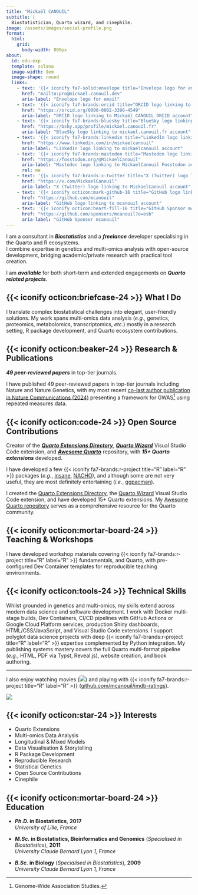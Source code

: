 ```yaml
---
title: "Mickaël CANOUIL"
subtitle: |
  Biostatistician, Quarto wizard, and cinephile.
image: /assets/images/social-profile.png
format:
  html:
    grid:
      body-width: 800px
about:
  id: edu-exp
  template: solana
  image-width: 9em
  image-shape: round
  links:
    - text: '{{< iconify fa7-solid:envelope title="Envelope logo for email" label="Envelope logo for email" >}}'
      href: "mailto:pro@mickael.canouil.dev"
      aria-label: "Envelope logo for email"
    - text: '{{< iconify fa7-brands:orcid title="ORCID logo linking to Mickaël CANOUIL ORCID account" label="ORCID logo linking to Mickaël CANOUIL ORCID account" >}}'
      href: "https://orcid.org/0000-0002-3396-4549"
      aria-label: "ORCID logo linking to Mickaël CANOUIL ORCID account"
    - text: '{{< iconify fa7-brands:bluesky title="BlueSky logo linking to mickael.canouil.fr account" label="BlueSky logo linking to mickael.canouil.fr account" >}}'
      href: "https://bsky.app/profile/mickael.canouil.fr"
      aria-label: "BlueSky logo linking to mickael.canouil.fr account"
    - text: '{{< iconify fa7-brands:linkedin title="LinkedIn logo linking to mickaelcanouil account" label="LinkedIn logo linking to mickaelcanouil account" >}}'
      href: "https://www.linkedin.com/in/mickaelcanouil"
      aria-label: "LinkedIn logo linking to mickaelcanouil account"
    - text: '{{< iconify fa7-brands:mastodon title="Mastodon logo linking to MickaelCanouil Fosstodon account" label="Mastodon logo linking to MickaelCanouil Fosstodon account" >}}'
      href: "https://fosstodon.org/@MickaelCanouil"
      aria-label: "Mastodon logo linking to MickaelCanouil Fosstodon account"
      rel: me
    - text: '{{< iconify fa7-brands:x-twitter title="X (Twitter) logo linking to MickaelCanouil account" label="X (Twitter) logo linking to MickaelCanouil account" >}}'
      href: "https://x.com/MickaelCanouil"
      aria-label: "X (Twitter) logo linking to MickaelCanouil account"
    - text: '{{< iconify octicon:mark-github-16 title="GitHub logo linking to mcanouil account" label="GitHub logo linking to mcanouil account" >}}'
      href: "https://github.com/mcanouil"
      aria-label: "GitHub logo linking to mcanouil account"
    - text: '{{< iconify octicon:heart-fill-16 title="GitHub Sponsor mcanouil" label="GitHub Sponsor mcanouil" >}} Sponsor'
      href: "https://github.com/sponsors/mcanouil?o=esb"
      aria-label: "GitHub Sponsor mcanouil"
---
```


:::: {#edu-exp}
:::

:::: {.about-body}

I am a consultant in __*Biostatistics*__ and a __*freelance*__ developer specialising in the Quarto and R ecosystems.  
I combine expertise in genetics and multi-omics analysis with open-source development, bridging academic/private research with practical tool creation.

:::: {.highlight}

I am __*available*__ for both short-term and extended engagements on __*Quarto related projects*__.

:::

## {{< iconify octicon:briefcase-24 >}} What I Do

I translate complex biostatistical challenges into elegant, user-friendly solutions.
My work spans multi-omics data analysis (*e.g.*, genetics, proteomics, metabolomics, transcriptomics, *etc.*) mostly in a research setting, R package development, and Quarto ecosystem contributions.

## {{< iconify octicon:beaker-24 >}} Research & Publications

:::: {.highlight}

__*49 peer-reviewed papers*__ in top-tier journals.

:::

I have published 49 peer-reviewed papers in top-tier journals including Nature and Nature Genetics, with my most recent [co-last author publication in Nature Communications (2024)](https://doi.org/10.1038/s41467-024-53687-3) presenting a framework for GWAS[^gwas] using repeated measures data.

[^gwas]: Genome-Wide Association Studies.

## {{< iconify octicon:code-24 >}} Open Source Contributions

:::: {.highlight}

Creator of the __*[Quarto Extensions Directory](https://m.canouil.dev/quarto-extensions/)*__, __*[Quarto Wizard](https://github.com/mcanouil/quarto-wizard)*__ Visual Studio Code extension, and __*[Awesome Quarto](https://github.com/mcanouil/awesome-quarto)*__ repository, with __*15+ Quarto extensions*__ developed.

:::

I have developed a few {{< iconify fa7-brands:r-project title="R" label="R" >}}&nbsp;packages (_e.g._,&nbsp;[insane](https://github.com/mcanouil/insane), [NACHO](https://github.com/mcanouil/NACHO)), and although some are not very useful, they are most definitely entertaining (_i.e._,&nbsp;[ggpacman](https://github.com/mcanouil/ggpacman)).

I created the [Quarto Extensions Directory](https://m.canouil.dev/quarto-extensions/), the [Quarto Wizard](https://github.com/mcanouil/quarto-wizard) Visual Studio Code extension, and have developed 15+ Quarto extensions.
My [Awesome Quarto repository](https://github.com/mcanouil/awesome-quarto) serves as a comprehensive resource for the Quarto community.

## {{< iconify octicon:mortar-board-24 >}} Teaching & Workshops

I have developed workshop materials covering {{< iconify fa7-brands:r-project title="R" label="R" >}} fundamentals, and Quarto, with pre-configured Dev Container templates for reproducible teaching environments.

## {{< iconify octicon:tools-24 >}} Technical Skills

Whilst grounded in genetics and multi-omics, my skills extend across modern data science and software development.
I work with Docker multi-stage builds, Dev Containers, CI/CD pipelines with GitHub Actions or Google Cloud Platform services, production Shiny dashboards, HTML/CSS/JavaScript, and Visual Studio Code extensions.
I support polyglot data science projects with deep {{< iconify fa7-brands:r-project title="R" label="R" >}} expertise complemented by Python integration.
My publishing systems mastery covers the full Quarto multi-format pipeline (*e.g.*, HTML, PDF via Typst, Reveal.js), website creation, and book authoring.

---

I also enjoy watching movies (![](https://raw.githubusercontent.com/mcanouil/imdb-ratings/main/media/imdb.svg){fig-alt="Movies seen count"}) and playing with {{< iconify fa7-brands:r-project title="R" label="R" >}} ([github.com/mcanouil/imdb-ratings](https://github.com/mcanouil/imdb-ratings)).

![](https://raw.githubusercontent.com/mcanouil/imdb-ratings/main/media/streak.svg){fig-alt="Movies seen in a movie theatre year streak" .img-styled .nolightbox}

:::

## {{< iconify octicon:star-24 >}} Interests {.interests}

- Quarto Extensions
- Multi-omics Data Analysis
- Longitudinal & Mixed Models
- Data Visualisation & Storytelling
- R Package Development
- Reproducible Research
- Statistical Genetics
- Open Source Contributions
- Cinephile

## {{< iconify octicon:mortar-board-24 >}} Education {.education}

- **_Ph.D._ in Biostatistics**, **2017**  
  *University of Lille, France*

- **_M.Sc._ in Biostatistics, Bioinformatics and Genomics** (*Specialised in Biostatistics*), **2011**  
  *University Claude Bernard Lyon 1, France*

- **_B.Sc._ in Biology** (*Specialised in Biostatistics*), **2009**  
  *University Claude Bernard Lyon 1, France*
